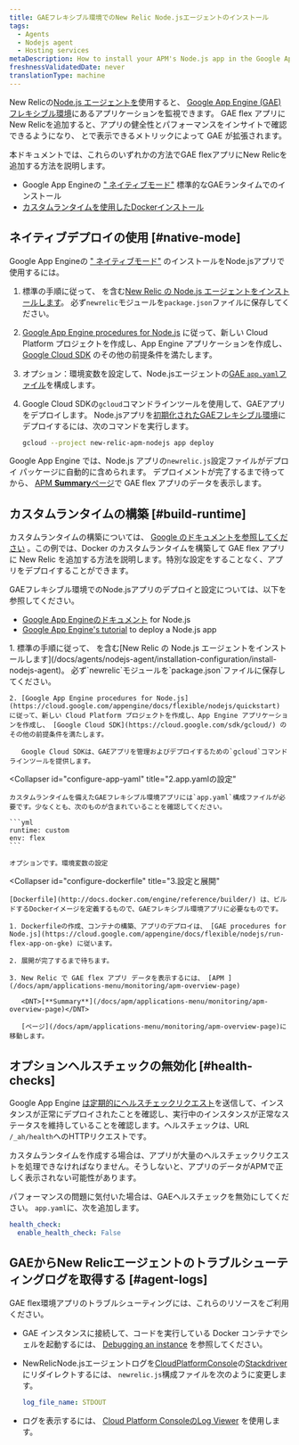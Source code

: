 ```yaml
---
title: GAEフレキシブル環境でのNew Relic Node.jsエージェントのインストール
tags:
  - Agents
  - Nodejs agent
  - Hosting services
metaDescription: How to install your APM's Node.js app in the Google App Engine (GAE) flexible environment.
freshnessValidatedDate: never
translationType: machine
---
```


New Relicの[Node.js エージェントを](/docs/agents/nodejs-agent/getting-started/introduction-new-relic-nodejs)使用すると、 [Google App Engine (GAE) フレキシブル環境](https://cloud.google.com/appengine/docs/flexible/nodejs/)にあるアプリケーションを監視できます。 GAE flex アプリにNew Relicを追加すると、アプリの健全性とパフォーマンスをインサイトで確認できるようになり、 [<InlinePopover type="apm"/>](/docs/apm/new-relic-apm/getting-started/introduction-new-relic-apm)と[<InlinePopover type="browser"/>](/docs/browser/new-relic-browser/getting-started/introduction-new-relic-browser)で表示できるメトリックによって GAE が拡張されます。

本ドキュメントでは、これらのいずれかの方法でGAE flexアプリにNew Relicを追加する方法を説明します。

* Google App Engineの [" ネイティブモード"](/docs/accounts-partnerships/partnerships/google-cloud-platform-gcp/google-app-engine-environment#native-mode) 標準的なGAEランタイムでのインストール
* [カスタムランタイムを使用したDockerインストール](https://cloud.google.com/appengine/docs/flexible/custom-runtimes/about-custom-runtimes)

## ネイティブデプロイの使用 [#native-mode]

Google App Engineの [" ネイティブモード"](/docs/accounts-partnerships/partnerships/google-cloud-platform-gcp/google-app-engine-environment#native-mode) のインストールをNode.jsアプリで使用するには。

1. 標準の手順に従って、 <InlinePopover type="licenseKey"/>を含む[New Relic の Node.js エージェントをインストールします](/docs/agents/nodejs-agent/installation-configuration/install-nodejs-agent)。 必ず`newrelic`モジュールを`package.json`ファイルに保存してください。

2. [Google App Engine procedures for Node.js](https://cloud.google.com/appengine/docs/flexible/nodejs/quickstart) に従って、新しい Cloud Platform プロジェクトを作成し、App Engine アプリケーションを作成し、 [Google Cloud SDK](https://cloud.google.com/sdk/gcloud/) のその他の前提条件を満たします。

3. オプション：環境変数を設定して、Node.jsエージェントの[GAE `app.yaml`ファイル](https://cloud.google.com/appengine/docs/flexible/nodejs/configuring-your-app-with-app-yaml)を構成します。

4. Google Cloud SDKの`gcloud`コマンドラインツールを使用して、GAEアプリをデプロイします。 Node.jsアプリを[初期化されたGAEフレキシブル環境](https://cloud.google.com/sdk/docs/initializing)にデプロイするには、次のコマンドを実行します。

   ```bash
   gcloud --project new-relic-apm-nodejs app deploy
   ```

Google App Engine では、Node.js アプリの`newrelic.js`設定ファイルがデプロイ パッケージに自動的に含められます。 デプロイメントが完了するまで待ってから、 [APM <DNT>**Summary**</DNT>ページ](/docs/apm/applications-menu/monitoring/apm-overview-page)で GAE flex アプリのデータを表示します。

## カスタムランタイムの構築 [#build-runtime]

カスタムランタイムの構築については、 [Google のドキュメントを参照してください](https://cloud.google.com/appengine/docs/flexible/custom-runtimes/build) 。この例では、Docker のカスタムランタイムを構築して GAE flex アプリに New Relic を追加する方法を説明します。特別な設定をすることなく、アプリをデプロイすることができます。

GAEフレキシブル環境でのNode.jsアプリのデプロイと設定については、以下を参照してください。

* [Google App Engineのドキュメント](https://cloud.google.com/appengine/docs/flexible/nodejs/) for Node.js
* [Google App Engine's tutorial](https://cloud.google.com/community/tutorials/run-expressjs-on-google-app-engine) to deploy a Node.js app

<CollapserGroup>
  <Collapser
    id="setup-gae"
    title="1.GAEプロジェクトの設定と依存関係のインストール"
  >
    1. 標準の手順に従って、 <InlinePopover type="licenseKey"/>を含む[New Relic の Node.js エージェントをインストールします](/docs/agents/nodejs-agent/installation-configuration/install-nodejs-agent)。 必ず`newrelic`モジュールを`package.json`ファイルに保存してください。

    2. [Google App Engine procedures for Node.js](https://cloud.google.com/appengine/docs/flexible/nodejs/quickstart) に従って、新しい Cloud Platform プロジェクトを作成し、App Engine アプリケーションを作成し、 [Google Cloud SDK](https://cloud.google.com/sdk/gcloud/) のその他の前提条件を満たします。

       Google Cloud SDKは、GAEアプリを管理およびデプロイするための`gcloud`コマンドラインツールを提供します。
  </Collapser>

  <Collapser
    id="configure-app-yaml"
    title="2.app.yamlの設定"
  >
    カスタムランタイムを備えたGAEフレキシブル環境アプリには`app.yaml`構成ファイルが必要です。少なくとも、次のものが含まれていることを確認してください。

    ```yml
    runtime: custom
    env: flex
    ```

    オプションです。環境変数の設定
  </Collapser>

  <Collapser
    id="configure-dockerfile"
    title="3.設定と展開"
  >
    [Dockerfile](http://docs.docker.com/engine/reference/builder/) は、ビルドするDockerイメージを定義するもので、GAEフレキシブル環境アプリに必要なものです。

    1. Dockerfileの作成、コンテナの構築、アプリのデプロイは、 [GAE procedures for Node.js](https://cloud.google.com/appengine/docs/flexible/nodejs/run-flex-app-on-gke) に従います。

    2. 展開が完了するまで待ちます。

    3. New Relic で GAE flex アプリ データを表示するには、 [APM ](/docs/apm/applications-menu/monitoring/apm-overview-page)

       <DNT>[**Summary**](/docs/apm/applications-menu/monitoring/apm-overview-page)</DNT>

       [ページ](/docs/apm/applications-menu/monitoring/apm-overview-page)に移動します。
  </Collapser>
</CollapserGroup>

## オプションヘルスチェックの無効化 [#health-checks]

Google App Engine [は定期的にヘルスチェックリクエスト](https://cloud.google.com/appengine/docs/flexible/go/configuring-your-app-with-app-yaml#health_checks)を送信して、インスタンスが正常にデプロイされたことを確認し、実行中のインスタンスが正常なステータスを維持していることを確認します。ヘルスチェックは、URL `/_ah/health`へのHTTPリクエストです。

カスタムランタイムを作成する場合は、アプリが大量のヘルスチェックリクエストを処理できなければなりません。そうしないと、アプリのデータがAPMで正しく表示されない可能性があります。

パフォーマンスの問題に気付いた場合は、GAEヘルスチェックを無効にしてください。 `app.yaml`に、次を追加します。

```yml
health_check:
  enable_health_check: False
```

## GAEからNew Relicエージェントのトラブルシューティングログを取得する [#agent-logs]

GAE flex環境アプリのトラブルシューティングには、これらのリソースをご利用ください。

* GAE インスタンスに接続して、コードを実行している Docker コンテナでシェルを起動するには、 [Debugging an instance](https://cloud.google.com/appengine/docs/flexible/go/debugging-an-instance) を参照してください。

* NewRelicNode.jsエージェントログを[CloudPlatformConsole](https://cloud.google.com/compute/docs/console)の[Stackdriver](http://cloud.google.com/logging/docs/view/logs_viewer_v2)にリダイレクトするには、 `newrelic.js`構成ファイルを次のように変更します。

  ```yml
  log_file_name: STDOUT
  ```

* ログを表示するには、 [Cloud Platform ConsoleのLog Viewer](https://cloud.google.com/appengine/docs/flexible/php/writing-application-logs) を使用します。